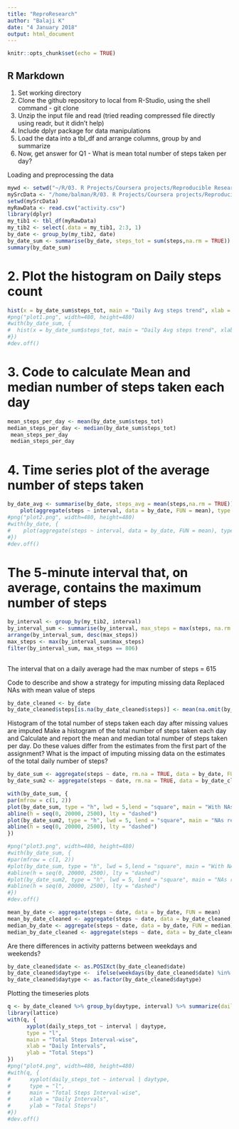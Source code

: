 ```yaml
---
title: "ReproResearch"
author: "Balaji K"
date: "4 January 2018"
output: html_document
---
```


```r
knitr::opts_chunk$set(echo = TRUE)
```

## R Markdown

1. Set working directory
2. Clone the github repository to local from R-Studio, using the shell command - git clone
3. Unzip the input file and read (tried reading compressed file directly using readr, but it didn't help)
4. Include dplyr package for data manipulations
5. Load the data into a tbl_df and arrange columns, group by and summarize
6. Now, get answer for Q1 - What is mean total number of steps taken per day?

Loading and preprocessing the data

```r
mywd <- setwd("~/R/03. R Projects/Coursera projects/Reproducible Research/Course Project 1")
mySrcData <- "/home/balman/R/03. R Projects/Coursera projects/Reproducible Research/Course Project 1/RepData_PeerAssessment1"
setwd(mySrcData)
myRawData <- read.csv("activity.csv")
library(dplyr)
my_tib1 <- tbl_df(myRawData)
my_tib2 <- select(.data = my_tib1, 2:3, 1)
by_date <- group_by(my_tib2, date)
by_date_sum <- summarise(by_date, steps_tot = sum(steps,na.rm = TRUE))
summary(by_date_sum)
```
# 2. Plot the histogram on Daily steps count
```R
hist(x = by_date_sum$steps_tot, main = "Daily Avg steps trend", xlab = "Daily steps Count",breaks = 61)
#png("plot1.png", width=480, height=480)
#with(by_date_sum, {
#  hist(x = by_date_sum$steps_tot, main = "Daily Avg steps trend", xlab = "Daily steps Count",breaks = 61)
#})
#dev.off()
```

# 3. Code to calculate Mean and median number of steps taken each day
```R
mean_steps_per_day <- mean(by_date_sum$steps_tot)
median_steps_per_day <- median(by_date_sum$steps_tot)
 mean_steps_per_day
 median_steps_per_day
```


# 4. Time series plot of the average number of steps taken

```R
by_date_avg <- summarise(by_date, steps_avg = mean(steps,na.rm = TRUE))
    plot(aggregate(steps ~ interval, data = by_date, FUN = mean), type = "l")
#png("plot2.png", width=480, height=480)
#with(by_date, {
#    plot(aggregate(steps ~ interval, data = by_date, FUN = mean), type = "l")
#})
#dev.off()
```

# The 5-minute interval that, on average, contains the maximum number of steps
```R
by_interval <- group_by(my_tib2, interval)
by_interval_sum <- summarise(by_interval, max_steps = max(steps, na.rm = TRUE))
arrange(by_interval_sum, desc(max_steps))
max_steps <- max(by_interval_sum$max_steps)
filter(by_interval_sum, max_steps == 806)
 
```
The interval that on a daily average had the max number of steps = 615

Code to describe and show a strategy for imputing missing data
Replaced NAs with mean value of steps
```R

by_date_cleaned <- by_date
by_date_cleaned$steps[is.na(by_date_cleaned$steps)] <- mean(na.omit(by_date_cleaned$steps))
```

Histogram of the total number of steps taken each day after missing values are imputed
Make a histogram of the total number of steps taken each day and Calculate and report the mean and median total number of steps taken per day. Do these values differ from the estimates from the first part of the assignment? What is the impact of imputing missing data on the estimates of the total daily number of steps?


```R
by_date_sum <- aggregate(steps ~ date, rm.na = TRUE, data = by_date, FUN = sum)
by_date_sum2 <- aggregate(steps ~ date, rm.na = TRUE, data = by_date_cleaned, FUN = sum)

with(by_date_sum, {
par(mfrow = c(1, 2))
plot(by_date_sum, type = "h", lwd = 5,lend = "square", main = "With NAs")
abline(h = seq(0, 20000, 2500), lty = "dashed")
plot(by_date_sum2, type = "h", lwd = 5, lend = "square", main = "NAs replaced")
abline(h = seq(0, 20000, 2500), lty = "dashed")
})

#png("plot3.png", width=480, height=480)
#with(by_date_sum, {
#par(mfrow = c(1, 2))
#plot(by_date_sum, type = "h", lwd = 5,lend = "square", main = "With NAs")
#abline(h = seq(0, 20000, 2500), lty = "dashed")
#plot(by_date_sum2, type = "h", lwd = 5, lend = "square", main = "NAs replaced")
#abline(h = seq(0, 20000, 2500), lty = "dashed")
#})
#dev.off()

mean_by_date <- aggregate(steps ~ date, data = by_date, FUN = mean)
mean_by_date_cleaned <- aggregate(steps ~ date, data = by_date_cleaned, FUN = mean)
median_by_date <- aggregate(steps ~ date, data = by_date, FUN = median)
median_by_date_cleaned <- aggregate(steps ~ date, data = by_date_cleaned, FUN = median)
```

Are there differences in activity patterns between weekdays and weekends?

```R
by_date_cleaned$date <- as.POSIXct(by_date_cleaned$date)
by_date_cleaned$daytype <-  ifelse(weekdays(by_date_cleaned$date) %in% c("Saturday", "Sunday"), "weekend", "weekday")
by_date_cleaned$daytype <- as.factor(by_date_cleaned$daytype)
```
Plotting the timeseries plots

```R
q <- by_date_cleaned %>% group_by(daytype, interval) %>% summarize(daily_steps_tot = sum(steps))
library(lattice)
with(q, {
      xyplot(daily_steps_tot ~ interval | daytype, 
      type = "l",      
      main = "Total Steps Interval-wise",
      xlab = "Daily Intervals",
      ylab = "Total Steps")
})
#png("plot4.png", width=480, height=480)
#with(q, {
#      xyplot(daily_steps_tot ~ interval | daytype, 
#      type = "l",      
#      main = "Total Steps Interval-wise",
#      xlab = "Daily Intervals",
#      ylab = "Total Steps")
#})
#dev.off()
```
